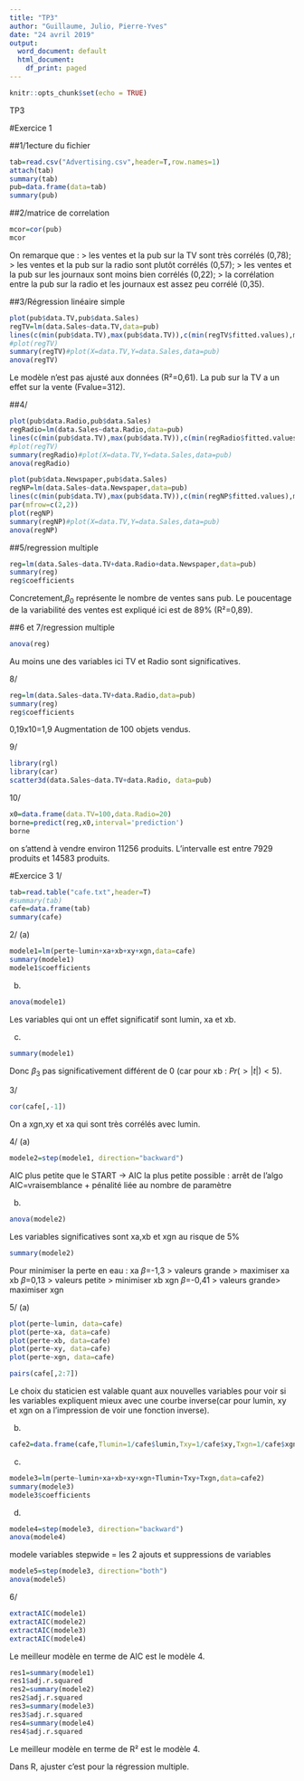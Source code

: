 ```yaml
---
title: "TP3"
author: "Guillaume, Julio, Pierre-Yves"
date: "24 avril 2019"
output:
  word_document: default
  html_document:
    df_print: paged
---
```


```r
knitr::opts_chunk$set(echo = TRUE)
```

TP3

#Exercice 1

##1/1ecture du fichier
```r
tab=read.csv("Advertising.csv",header=T,row.names=1)
attach(tab)
summary(tab)
pub=data.frame(data=tab)
summary(pub)
```

##2/matrice de correlation
```r
mcor=cor(pub)
mcor
```

On remarque que : 
> les ventes et la pub sur la TV sont très corrélés (0,78);
> les ventes et la pub sur la radio sont plutôt corrélés (0,57);
> les ventes et la pub sur les journaux sont moins bien corrélés (0,22);
> la corrélation entre la pub sur la radio et les journaux est assez peu corrélé (0,35).

##3/Régression linéaire simple
```r
plot(pub$data.TV,pub$data.Sales)
regTV=lm(data.Sales~data.TV,data=pub)
lines(c(min(pub$data.TV),max(pub$data.TV)),c(min(regTV$fitted.values),max(regTV$fitted.values)),col="blue",lwd=3)
#plot(regTV)
summary(regTV)#plot(X=data.TV,Y=data.Sales,data=pub)
anova(regTV)
```

Le modèle n'est pas ajusté aux données (R²=0,61).
La pub sur la TV a un effet sur la vente (Fvalue=312).


##4/
```r
plot(pub$data.Radio,pub$data.Sales)
regRadio=lm(data.Sales~data.Radio,data=pub)
lines(c(min(pub$data.TV),max(pub$data.TV)),c(min(regRadio$fitted.values),max(regRadio$fitted.values)),col="blue",lwd=3)
#plot(regTV)
summary(regRadio)#plot(X=data.TV,Y=data.Sales,data=pub)
anova(regRadio)
```

```r
plot(pub$data.Newspaper,pub$data.Sales)
regNP=lm(data.Sales~data.Newspaper,data=pub)
lines(c(min(pub$data.TV),max(pub$data.TV)),c(min(regNP$fitted.values),max(regNP$fitted.values)),col="blue",lwd=3)
par(mfrow=c(2,2))
plot(regNP)
summary(regNP)#plot(X=data.TV,Y=data.Sales,data=pub)
anova(regNP)
```

##5/regression multiple
```r
reg=lm(data.Sales~data.TV+data.Radio+data.Newspaper,data=pub)
summary(reg)
reg$coefficients
```

Concretement,$\beta_0$ représente le nombre de ventes sans pub.
Le poucentage de la variabilité des ventes est expliqué ici est de 89% (R²=0,89).


##6 et 7/regression multiple
```r
anova(reg)
```
Au moins une des variables ici TV et Radio sont significatives.

8/
```r
reg=lm(data.Sales~data.TV+data.Radio,data=pub)
summary(reg)
reg$coefficients
```
0,19x10=1,9
Augmentation de 100 objets vendus.

9/
```r
library(rgl)
library(car)
scatter3d(data.Sales~data.TV+data.Radio, data=pub)
```

10/
```r
x0=data.frame(data.TV=100,data.Radio=20)
borne=predict(reg,x0,interval='prediction')
borne
```

on s'attend à vendre environ 11256 produits. 
L'intervalle est entre 7929 produits et 14583 produits.

#Exercice 3
1/
```r
tab=read.table("cafe.txt",header=T)
#summary(tab)
cafe=data.frame(tab)
summary(cafe)
```

2/
(a)
```r
modele1=lm(perte~lumin+xa+xb+xy+xgn,data=cafe)
summary(modele1)
modele1$coefficients
```

(b)
```r
anova(modele1)
```
Les variables qui ont un effet significatif sont lumin, xa et xb.

(c)
```r
summary(modele1)
```

Donc $\beta_3$ pas  significativement différent de $0$ (car pour xb : $Pr(>|t|)<5%$).

3/
```r
cor(cafe[,-1])
```
On a xgn,xy et xa qui sont très corrélés avec lumin.

4/
(a)
```r
modele2=step(modele1, direction="backward")
```
AIC plus petite que le START
-> AIC la plus petite possible : arrêt de l'algo
AIC=vraisemblance + pénalité liée au nombre de paramètre

(b)
```r
anova(modele2)
```
Les variables significatives sont xa,xb et xgn au risque de 5%

```r
summary(modele2)
```
Pour minimiser la perte en eau : 
xa $\beta$=-1,3 > valeurs grande > maximiser xa
xb $\beta$=0,13 > valeurs petite > minimiser xb
xgn $\beta$=-0,41 > valeurs grande> maximiser xgn

5/
(a)
```r
plot(perte~lumin, data=cafe)
plot(perte~xa, data=cafe)
plot(perte~xb, data=cafe)
plot(perte~xy, data=cafe)
plot(perte~xgn, data=cafe)
```
```r
pairs(cafe[,2:7])
```

Le choix du staticien est valable quant aux nouvelles variables pour voir si les variables expliquent mieux avec une courbe inverse(car pour lumin, xy et xgn on a l'impression de voir une fonction inverse).

(b)
```r
cafe2=data.frame(cafe,Tlumin=1/cafe$lumin,Txy=1/cafe$xy,Txgn=1/cafe$xgn)
```

(c)
```r
modele3=lm(perte~lumin+xa+xb+xy+xgn+Tlumin+Txy+Txgn,data=cafe2)
summary(modele3)
modele3$coefficients
```

(d)
```r
modele4=step(modele3, direction="backward")
anova(modele4)
```

modele variables stepwide = les 2 ajouts et suppressions de variables
```r
modele5=step(modele3, direction="both")
anova(modele5)
```

6/
```r
extractAIC(modele1)
extractAIC(modele2)
extractAIC(modele3)
extractAIC(modele4)
```
Le meilleur modèle en terme de AIC est le modèle 4.

```r
res1=summary(modele1)
res1$adj.r.squared
res2=summary(modele2)
res2$adj.r.squared
res3=summary(modele3)
res3$adj.r.squared
res4=summary(modele4)
res4$adj.r.squared
```
Le meilleur modèle en terme de R² est le modèle 4.

Dans R, ajuster c'est pour la régression multiple.